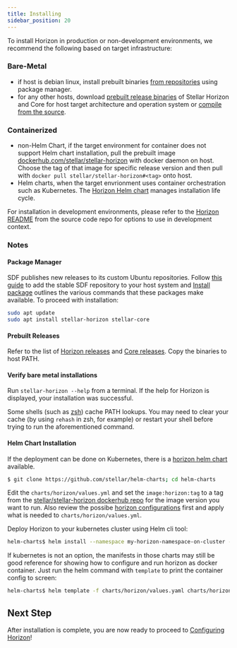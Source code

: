 ```yaml
---
title: Installing
sidebar_position: 20
---
```



To install Horizon in production or non-development environments, we recommend the following based on target infrastructure:

### Bare-Metal
  - if host is debian linux, install prebuilt binaries [from repositories](#package-manager) using package manager.
  - for any other hosts, download [prebuilt release binaries](#prebuilt-releases) of Stellar Horizon and Core for host target architecture and operation system or [compile from the source](https://github.com/stellar/go/blob/master/services/horizon/internal/docs/GUIDE_FOR_DEVELOPERS.md#building-horizon).
### Containerized
  - non-Helm Chart, if the target environment for container does not support Helm chart installation, pull the prebuilt image [dockerhub.com/stellar/stellar-horizon](https://hub.docker.com/r/stellar/stellar-horizon) with docker daemon on host. Choose the tag of that image for specific release version and then pull with `docker pull stellar/stellar-horizon#<tag>` onto host.
  - Helm charts, when the target envrionment uses container orchestration such as Kubernetes. The [Horizon Helm chart](https://github.com/stellar/helm-charts/tree/main/charts/horizon) manages installation life cycle.

For installation in development environments, please refer to the [Horizon README](https://github.com/stellar/go/blob/master/services/horizon/README.md#try-it-out) from the source code repo for options to use in development context.

### Notes

#### Package Manager

SDF publishes new releases to its custom Ubuntu repositories. Follow [this guide](https://github.com/stellar/packages/blob/master/docs/adding-the-sdf-stable-repository-to-your-system.md#adding-the-sdf-stable-repository-to-your-system) to add the stable SDF repository to your host system and [Install package](https://github.com/stellar/packages/blob/master/docs/installing-individual-packages.md#installing-individual-packages) outlines the various commands that these packages make available. To proceed with installation:

<CodeExample>

```bash
sudo apt update
sudo apt install stellar-horizon stellar-core
```

</CodeExample>

#### Prebuilt Releases

Refer to the list of [Horizon releases](https://github.com/stellar/go/releases) and [Core releases](https://github.com/stellar/stellar-core/releases). Copy the binaries to host PATH.

#### Verify bare metal installations

Run `stellar-horizon --help` from a terminal. If the help for Horizon is displayed, your installation was successful.

Some shells (such as [zsh](https://www.zsh.org/)) cache PATH lookups. You may need to clear your cache (by using `rehash` in zsh, for example) or restart your shell before trying to run the aforementioned command.

#### Helm Chart Installation

If the deployment can be done on Kubernetes, there is a [horizon helm chart](https://github.com/stellar/helm-charts/blob/main/charts/horizon) available.

<CodeExample>

```bash
$ git clone https://github.com/stellar/helm-charts; cd helm-charts
```

</CodeExample>

Edit the `charts/horizon/values.yml` and set the `image:horizon:tag` to a tag from the [stellar/stellar-horizon dockerhub repo](https://hub.docker.com/r/stellar/stellar-horizon) for the image version you want to run. Also review the possibe [horizon configurations](./configuring.mdx) first and apply what is needed to `charts/horizon/values.yml`.

Deploy Horizon to your kubernetes cluster using Helm cli tool:

<CodeExample>

```bash
helm-charts$ helm install --namespace my-horizon-namespace-on-cluster -f charts/horizon/values.yaml myhorizon charts/horizon/
```

</CodeExample>

If kubernetes is not an option, the manifests in those charts may still be good reference for showing how to configure and run horizon as docker container. Just run the helm command with `template` to print the container config to screen:

<CodeExample>

```bash
helm-charts$ helm template -f charts/horizon/values.yaml charts/horizon/
```

</CodeExample>

## Next Step

After installation is complete, you are now ready to proceed to [Configuring Horizon](./configuring.mdx)!
